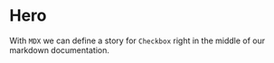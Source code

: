 
<Meta title="Hero" />

# Hero

With `MDX` we can define a story for `Checkbox` right in the middle of our
markdown documentation.

